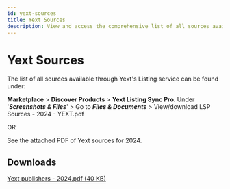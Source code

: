 ```yaml
---
id: yext-sources
title: Yext Sources
description: View and access the comprehensive list of all sources available through Yext's Listing service.
---
```


# Yext Sources

The list of all sources available through Yext's Listing service can be found under:

**Marketplace** > **Discover Products** > **Yext Listing Sync Pro**. Under '***Screenshots & Files***' > Go to ***Files & Documents*** > View/download LSP Sources - 2024 - YEXT.pdf

OR 

See the attached PDF of Yext sources for 2024. 

## Downloads

<a href="/files/Yext-publishers-2024.pdf" target="_blank" download>Yext publishers - 2024.pdf (40 KB)</a>